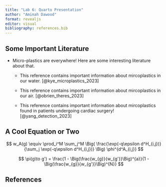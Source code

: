 ```yaml
---
title: "Lab 6: Quarto Presentation"
author: "Aminah Dawood"
format: revealjs
editor: visual
bibliography: references.bib
---
```


## Some Important Literature

-   Micro-plastics are everywhere! Here are some interesting literature about that.

    -   This reference contains important information about mircoplastics in our water. [@kye_microplastics_2023]

    -   This reference contains important information about mircoplastics in our air. [@obrien_theres_2023]

    -   This reference contains important information about mircoplastics found in patients undergoing cardiac surgery! [@yang_detection_2023]

## A Cool Equation or Two

$$
w_A(g) \equiv \prod_i^M \sum_j^M \Big( \frac{\exp(-q\epsilon d^H_{i,j})}{\sum_j \exp(-q\epsilon d^H_{i,j})} \Big) \phi^{d^A_{i,j}}
$$

$$
\pi(g\to g') = \frac{1 - \Big(\frac{w_{g}}{w_{g'}}\Big)^{a}}{1 - \Big(\frac{w_{g}}{w_{g'}}\Big)^{N}}
$$

## References 
